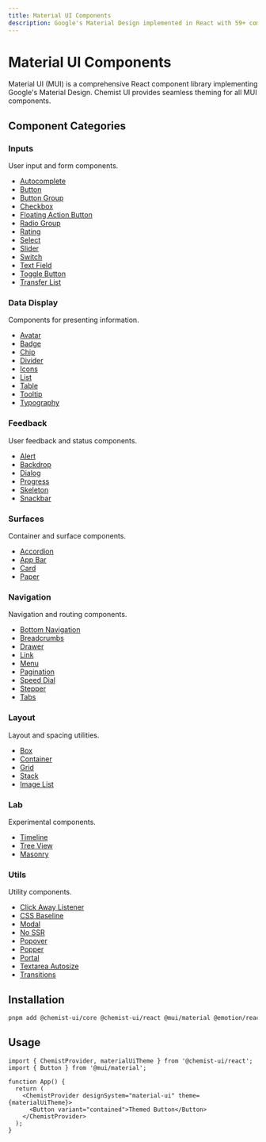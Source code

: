 ```yaml
---
title: Material UI Components
description: Google's Material Design implemented in React with 59+ comprehensive components
---
```


# Material UI Components

Material UI (MUI) is a comprehensive React component library implementing Google's Material Design. Chemist UI provides seamless theming for all MUI components.

## Component Categories

### Inputs
User input and form components.
- [Autocomplete](/docs/material-ui/inputs/autocomplete)
- [Button](/docs/material-ui/inputs/button)
- [Button Group](/docs/material-ui/inputs/button-group)
- [Checkbox](/docs/material-ui/inputs/checkbox)
- [Floating Action Button](/docs/material-ui/inputs/fab)
- [Radio Group](/docs/material-ui/inputs/radio-group)
- [Rating](/docs/material-ui/inputs/rating)
- [Select](/docs/material-ui/inputs/select)
- [Slider](/docs/material-ui/inputs/slider)
- [Switch](/docs/material-ui/inputs/switch)
- [Text Field](/docs/material-ui/inputs/text-field)
- [Toggle Button](/docs/material-ui/inputs/toggle-button)
- [Transfer List](/docs/material-ui/inputs/transfer-list)

### Data Display
Components for presenting information.
- [Avatar](/docs/material-ui/data-display/avatar)
- [Badge](/docs/material-ui/data-display/badge)
- [Chip](/docs/material-ui/data-display/chip)
- [Divider](/docs/material-ui/data-display/divider)
- [Icons](/docs/material-ui/data-display/icons)
- [List](/docs/material-ui/data-display/list)
- [Table](/docs/material-ui/data-display/table)
- [Tooltip](/docs/material-ui/data-display/tooltip)
- [Typography](/docs/material-ui/data-display/typography)

### Feedback
User feedback and status components.
- [Alert](/docs/material-ui/feedback/alert)
- [Backdrop](/docs/material-ui/feedback/backdrop)
- [Dialog](/docs/material-ui/feedback/dialog)
- [Progress](/docs/material-ui/feedback/progress)
- [Skeleton](/docs/material-ui/feedback/skeleton)
- [Snackbar](/docs/material-ui/feedback/snackbar)

### Surfaces
Container and surface components.
- [Accordion](/docs/material-ui/surfaces/accordion)
- [App Bar](/docs/material-ui/surfaces/app-bar)
- [Card](/docs/material-ui/surfaces/card)
- [Paper](/docs/material-ui/surfaces/paper)

### Navigation
Navigation and routing components.
- [Bottom Navigation](/docs/material-ui/navigation/bottom-navigation)
- [Breadcrumbs](/docs/material-ui/navigation/breadcrumbs)
- [Drawer](/docs/material-ui/navigation/drawer)
- [Link](/docs/material-ui/navigation/link)
- [Menu](/docs/material-ui/navigation/menu)
- [Pagination](/docs/material-ui/navigation/pagination)
- [Speed Dial](/docs/material-ui/navigation/speed-dial)
- [Stepper](/docs/material-ui/navigation/stepper)
- [Tabs](/docs/material-ui/navigation/tabs)

### Layout
Layout and spacing utilities.
- [Box](/docs/material-ui/layout/box)
- [Container](/docs/material-ui/layout/container)
- [Grid](/docs/material-ui/layout/grid)
- [Stack](/docs/material-ui/layout/stack)
- [Image List](/docs/material-ui/layout/image-list)

### Lab
Experimental components.
- [Timeline](/docs/material-ui/lab/timeline)
- [Tree View](/docs/material-ui/lab/tree-view)
- [Masonry](/docs/material-ui/lab/masonry)

### Utils
Utility components.
- [Click Away Listener](/docs/material-ui/utils/click-away-listener)
- [CSS Baseline](/docs/material-ui/utils/css-baseline)
- [Modal](/docs/material-ui/utils/modal)
- [No SSR](/docs/material-ui/utils/no-ssr)
- [Popover](/docs/material-ui/utils/popover)
- [Popper](/docs/material-ui/utils/popper)
- [Portal](/docs/material-ui/utils/portal)
- [Textarea Autosize](/docs/material-ui/utils/textarea-autosize)
- [Transitions](/docs/material-ui/utils/transitions)

## Installation

```bash
pnpm add @chemist-ui/core @chemist-ui/react @mui/material @emotion/react @emotion/styled
```

## Usage

```tsx
import { ChemistProvider, materialUiTheme } from '@chemist-ui/react';
import { Button } from '@mui/material';

function App() {
  return (
    <ChemistProvider designSystem="material-ui" theme={materialUiTheme}>
      <Button variant="contained">Themed Button</Button>
    </ChemistProvider>
  );
}
```
